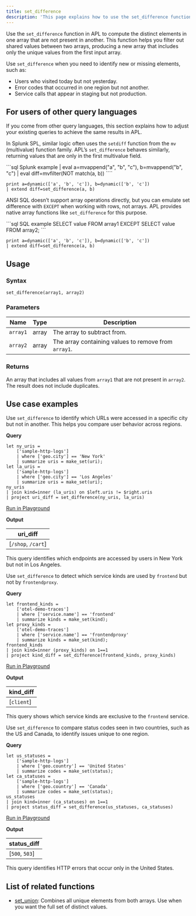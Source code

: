 ```yaml
---
title: set_difference
description: 'This page explains how to use the set_difference function in APL.'
---
```


Use the `set_difference` function in APL to compute the distinct elements in one array that are not present in another. This function helps you filter out shared values between two arrays, producing a new array that includes only the unique values from the first input array.

Use `set_difference` when you need to identify new or missing elements, such as:

- Users who visited today but not yesterday.
- Error codes that occurred in one region but not another.
- Service calls that appear in staging but not production.

## For users of other query languages

If you come from other query languages, this section explains how to adjust your existing queries to achieve the same results in APL.

<AccordionGroup>
<Accordion title="Splunk SPL users">

In Splunk SPL, similar logic often uses the `setdiff` function from the `mv` (multivalue) function family. APL’s `set_difference` behaves similarly, returning values that are only in the first multivalue field.

<CodeGroup>
```sql Splunk example
| eval a=mvappend("a", "b", "c"), b=mvappend("b", "c")
| eval diff=mvfilter(NOT match(a, b))
````

```kusto APL equivalent
print a=dynamic(['a', 'b', 'c']), b=dynamic(['b', 'c'])
| extend diff=set_difference(a, b)
```

</CodeGroup>

</Accordion>
<Accordion title="ANSI SQL users">

ANSI SQL doesn’t support array operations directly, but you can emulate set difference with `EXCEPT` when working with rows, not arrays. APL provides native array functions like `set_difference` for this purpose.

<CodeGroup>
```sql SQL example
SELECT value FROM array1
EXCEPT
SELECT value FROM array2;
```

```kusto APL equivalent
print a=dynamic(['a', 'b', 'c']), b=dynamic(['b', 'c'])
| extend diff=set_difference(a, b)
```

</CodeGroup>

</Accordion>
</AccordionGroup>

## Usage

### Syntax

```kusto
set_difference(array1, array2)
```

### Parameters

| Name     | Type  | Description                                          |
| -------- | ----- | ---------------------------------------------------- |
| `array1` | array | The array to subtract from.                          |
| `array2` | array | The array containing values to remove from `array1`. |

### Returns

An array that includes all values from `array1` that are not present in `array2`. The result does not include duplicates.

## Use case examples

<Tabs>
<Tab title="Log analysis">

Use `set_difference` to identify which URLs were accessed in a specific city but not in another. This helps you compare user behavior across regions.

**Query**

```kusto
let ny_uris = 
    ['sample-http-logs']
    | where ['geo.city'] == 'New York'
    | summarize uris = make_set(uri);
let la_uris = 
    ['sample-http-logs']
    | where ['geo.city'] == 'Los Angeles'
    | summarize uris = make_set(uri);
ny_uris
| join kind=inner (la_uris) on $left.uris != $right.uris
| project uri_diff = set_difference(ny_uris, la_uris)
```

[Run in Playground](https://play.axiom.co/axiom-play-qf1k/query?initForm=%7B%22apl%22%3A%22let%20ny_uris%20%3D%20%20%20%20%5B'sample-http-logs'%5D%20%20%20%20%7C%20where%20%5B'geo.city'%5D%20%3D%3D%20'New%20York'%20%20%20%20%7C%20summarize%20uris%20%3D%20make_set%28uri%29%3B%0Alet%20la_uris%20%3D%20%20%20%20%5B'sample-http-logs'%5D%20%20%20%20%7C%20where%20%5B'geo.city'%5D%20%3D%3D%20'Los%20Angeles'%20%20%20%20%7C%20summarize%20uris%20%3D%20make_set%28uri%29%3B%0Any_uris%0A%7C%20join%20kind%3Dinner%20%28la_uris%29%20on%20%24left.uris%20!%3D%20%24right.uris%0A%7C%20project%20uri_diff%20%3D%20set_difference%28ny_uris%2C%20la_uris%29%22%7D)

**Output**

| uri_diff           |
| ------------------- |
| [`/shop`, `/cart`] |

This query identifies which endpoints are accessed by users in New York but not in Los Angeles.

</Tab>
<Tab title="OpenTelemetry traces">

Use `set_difference` to detect which service kinds are used by `frontend` but not by `frontendproxy`.

**Query**

```kusto
let frontend_kinds =
    ['otel-demo-traces']
    | where ['service.name'] == 'frontend'
    | summarize kinds = make_set(kind);
let proxy_kinds =
    ['otel-demo-traces']
    | where ['service.name'] == 'frontendproxy'
    | summarize kinds = make_set(kind);
frontend_kinds
| join kind=inner (proxy_kinds) on 1==1
| project kind_diff = set_difference(frontend_kinds, proxy_kinds)
```

[Run in Playground](https://play.axiom.co/axiom-play-qf1k/query?initForm=%7B%22apl%22%3A%22let%20frontend_kinds%20%3D%5B'otel-demo-traces'%5D%20%7C%20where%20%5B'service.name'%5D%20%3D%3D%20'frontend'%20%7C%20summarize%20kinds%20%3D%20make_set%28kind%29%3B%0Alet%20proxy_kinds%20%3D%5B'otel-demo-traces'%5D%20%7C%20where%20%5B'service.name'%5D%20%3D%3D%20'frontendproxy'%20%7C%20summarize%20kinds%20%3D%20make_set%28kind%29%3B%0Afrontend_kinds%0A%7C%20join%20kind%3Dinner%20%28proxy_kinds%29%20on%201%3D%3D1%0A%7C%20project%20kind_diff%20%3D%20set_difference%28frontend_kinds%2C%20proxy_kinds%29%22%7D)

**Output**

| kind_diff  |
| ----------- |
| [`client`] |

This query shows which service kinds are exclusive to the `frontend` service.

</Tab>
<Tab title="Security logs">

Use `set_difference` to compare status codes seen in two countries, such as the US and Canada, to identify issues unique to one region.

**Query**

```kusto
let us_statuses = 
    ['sample-http-logs']
    | where ['geo.country'] == 'United States'
    | summarize codes = make_set(status);
let ca_statuses = 
    ['sample-http-logs']
    | where ['geo.country'] == 'Canada'
    | summarize codes = make_set(status);
us_statuses
| join kind=inner (ca_statuses) on 1==1
| project status_diff = set_difference(us_statuses, ca_statuses)
```

[Run in Playground](https://play.axiom.co/axiom-play-qf1k/query?initForm=%7B%22apl%22%3A%22let%20us_statuses%20%3D%20%5B'sample-http-logs'%5D%20%7C%20where%20%5B'geo.country'%5D%20%3D%3D%20'United%20States'%20%7C%20summarize%20codes%20%3D%20make_set%28status%29%3B%0Alet%20ca_statuses%20%3D%20%5B'sample-http-logs'%5D%20%7C%20where%20%5B'geo.country'%5D%20%3D%3D%20'Canada'%20%7C%20summarize%20codes%20%3D%20make_set%28status%29%3B%0Aus_statuses%0A%7C%20join%20kind%3Dinner%20%28ca_statuses%29%20on%201%3D%3D1%0A%7C%20project%20status_diff%20%3D%20set_difference%28us_statuses%2C%20ca_statuses%29%22%7D)

**Output**

| status_diff    |
| --------------- |
| [`500`, `503`] |

This query identifies HTTP errors that occur only in the United States.

</Tab>
</Tabs>

## List of related functions

- [set_union](apl/scalar-functions/mathematical-functions/set-union): Combines all unique elements from both arrays. Use when you want the full set of distinct values.
